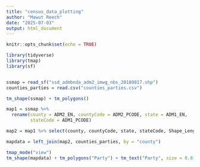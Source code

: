 ```yaml
---
title: "census_data_plotting"
author: "Mawut Reech"
date: "2025-07-03"
output: html_document
---
```


```r
knitr::opts_chunk$set(echo = TRUE)
```


```r
library(tidyverse)
library(tmap)
library(sf)


ssmap = read_sf("ssd_admbnda_adm2_imwg_nbs_20180817.shp")
counties_parties = read.csv("counties_parties.csv")

tm_shape(ssmap) + tm_polygons()

map1 = ssmap %>% 
  rename(county = ADM2_EN, countyCode = ADM2_PCODE, state = ADM1_EN,
         stateCode = ADM1_PCODE) 

map2 = map1 %>% select(county, countyCode, state, stateCode, Shape_Leng, Shape_Area, geometry)

mapdata = left_join(map2, counties_parties, by = "county")

tmap_mode("view")
tm_shape(mapdata) + tm_polygons("Party") + tm_text("Party", size = 0.8) 


```